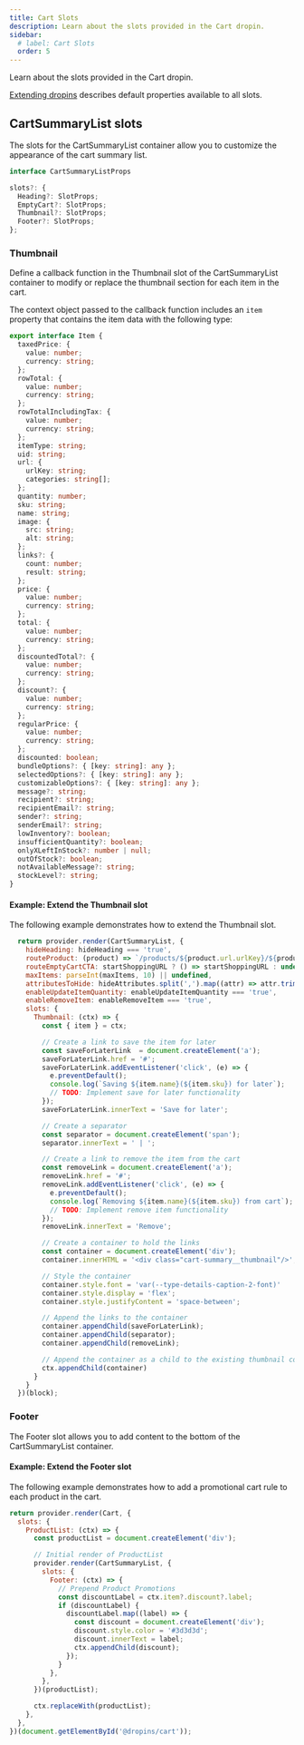 ```yaml
---
title: Cart Slots
description: Learn about the slots provided in the Cart dropin.
sidebar:
  # label: Cart Slots
  order: 5
---
```


Learn about the slots provided in the Cart dropin.

[Extending dropins](/dropins/all/extending/) describes default properties available to all slots.

## CartSummaryList slots

The slots for the CartSummaryList container allow you to customize the appearance of the cart summary list.

```ts
interface CartSummaryListProps

slots?: {
  Heading?: SlotProps;
  EmptyCart?: SlotProps;
  Thumbnail?: SlotProps;
  Footer?: SlotProps;
};
```

### Thumbnail

Define a callback function in the Thumbnail slot of the CartSummaryList container to modify or replace the thumbnail section for each item in the cart.

The context object passed to the callback function includes an `item` property that contains the item data with the following type:

```typescript
export interface Item {
  taxedPrice: {
    value: number;
    currency: string;
  };
  rowTotal: {
    value: number;
    currency: string;
  };
  rowTotalIncludingTax: {
    value: number;
    currency: string;
  };
  itemType: string;
  uid: string;
  url: {
    urlKey: string;
    categories: string[];
  };
  quantity: number;
  sku: string;
  name: string;
  image: {
    src: string;
    alt: string;
  };
  links?: {
    count: number;
    result: string;
  };
  price: {
    value: number;
    currency: string;
  };
  total: {
    value: number;
    currency: string;
  };
  discountedTotal?: {
    value: number;
    currency: string;
  };
  discount?: {
    value: number;
    currency: string;
  };
  regularPrice: {
    value: number;
    currency: string;
  };
  discounted: boolean;
  bundleOptions?: { [key: string]: any };
  selectedOptions?: { [key: string]: any };
  customizableOptions?: { [key: string]: any };
  message?: string;
  recipient?: string;
  recipientEmail?: string;
  sender?: string;
  senderEmail?: string;
  lowInventory?: boolean;
  insufficientQuantity?: boolean;
  onlyXLeftInStock?: number | null;
  outOfStock?: boolean;
  notAvailableMessage?: string;
  stockLevel?: string;
}
```

#### Example: Extend the Thumbnail slot

The following example demonstrates how to extend the Thumbnail slot.

```javascript
  return provider.render(CartSummaryList, {
    hideHeading: hideHeading === 'true',
    routeProduct: (product) => `/products/${product.url.urlKey}/${product.sku}`,
    routeEmptyCartCTA: startShoppingURL ? () => startShoppingURL : undefined,
    maxItems: parseInt(maxItems, 10) || undefined,
    attributesToHide: hideAttributes.split(',').map((attr) => attr.trim().toLowerCase()),
    enableUpdateItemQuantity: enableUpdateItemQuantity === 'true',
    enableRemoveItem: enableRemoveItem === 'true',
    slots: {
      Thumbnail: (ctx) => {
        const { item } = ctx;

        // Create a link to save the item for later
        const saveForLaterLink  = document.createElement('a');
        saveForLaterLink.href = '#';
        saveForLaterLink.addEventListener('click', (e) => {
          e.preventDefault();
          console.log(`Saving ${item.name}(${item.sku}) for later`);
          // TODO: Implement save for later functionality
        });
        saveForLaterLink.innerText = 'Save for later';

        // Create a separator
        const separator = document.createElement('span');
        separator.innerText = ' | ';

        // Create a link to remove the item from the cart
        const removeLink = document.createElement('a');
        removeLink.href = '#';
        removeLink.addEventListener('click', (e) => {
          e.preventDefault();
          console.log(`Removing ${item.name}(${item.sku}) from cart`);
          // TODO: Implement remove item functionality
        });
        removeLink.innerText = 'Remove';

        // Create a container to hold the links
        const container = document.createElement('div');
        container.innerHTML = '<div class="cart-summary__thumbnail"/>';

        // Style the container
        container.style.font = 'var(--type-details-caption-2-font)'
        container.style.display = 'flex';
        container.style.justifyContent = 'space-between';

        // Append the links to the container
        container.appendChild(saveForLaterLink);
        container.appendChild(separator);
        container.appendChild(removeLink);

        // Append the container as a child to the existing thumbnail content
        ctx.appendChild(container)
      }
    }
  })(block);
```

### Footer

The Footer slot allows you to add content to the bottom of the CartSummaryList container.

#### Example: Extend the Footer slot

The following example demonstrates how to add a promotional cart rule to each product in the cart.

```js
return provider.render(Cart, {
  slots: {
    ProductList: (ctx) => {
      const productList = document.createElement('div');

      // Initial render of ProductList
      provider.render(CartSummaryList, {
        slots: {
          Footer: (ctx) => {
            // Prepend Product Promotions
            const discountLabel = ctx.item?.discount?.label;
            if (discountLabel) {
              discountLabel.map((label) => {
                const discount = document.createElement('div');
                discount.style.color = '#3d3d3d';
                discount.innerText = label;
                ctx.appendChild(discount);
              });
            }
          },
        },
      })(productList);

      ctx.replaceWith(productList);
    },
  },
})(document.getElementById('@dropins/cart'));
